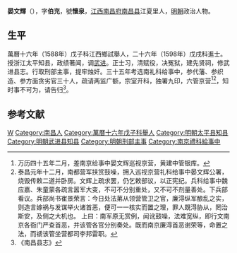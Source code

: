 '''晏文輝'''（{{bd|？||？|catIdx=}}），字'''伯充'''，號'''懷泉'''，[[江西|江西]][[南昌府|南昌府]][[南昌县|南昌县]]江夏里人，[[明朝|明朝]]政治人物。

== 生平 ==
萬曆十六年（1588年）戊子科江西鄉試舉人，二十六年（1598年）戊戌科進士。授浙江太平知县，政绩著闻，调[[武进|武进]]。正士习，清赋役，决冤狱，建先贤祠，修武进县志。行取刑部主事，提牢烛奸。三十五年考选南礼科给事中，参代藩、参织造、参方面贪劣官三十人，疏请两监广额，宗室开科，独署九印，六管京营<ref>万历四十五年二月，差南京给事中晏文辉巡视京营，黄建中管银库。</ref><ref>泰昌元年十二月，南都营军挟赏鼓噪，拥入巡视京营礼科给事中晏文辉公署，烧毁传敕二道并卧房。文辉上疏求罢，仍乞敕部议，以正宪纪。兵科给事中魏应嘉、朱童蒙各疏言嚣军大变，不可不分别重处，又不可不剂量善处。下兵部看议。兵部尚书崔景荣言：今日处法苐从领营管卫之官，廉淂纵军酿乱之实，则造言嫁祸与发谋举火诸首恶，便可一一核实而置之理，罪人既淂胁从，罔治斯安，及侧之大机也。 上曰：南军原无赏例，闻讹鼓噪，法难宽纵，即行文南京各衙门严查首恶，并该管各官分别奏处。既而南京廉淂首恶谢荣等，命置之法，而禠该管坐营都司李邦雷职。</ref>，知时事不可为，请告归<ref>《南昌县志》</ref>。

==参考文献==
{{reflist}}

{{萬曆二十六年戊戌科殿試金榜}}

{{Authority control}}

{{DEFAULTSORT:}}
[[Category:晏姓|W]]
[[Category:南昌人|Category:南昌人]]
[[Category:萬曆十六年戊子科舉人|Category:萬曆十六年戊子科舉人]]
[[Category:明朝太平县知县|Category:明朝太平县知县]]
[[Category:明朝武进县知县|Category:明朝武进县知县]]
[[Category:明朝刑部主事|Category:明朝刑部主事]]
[[Category:南京禮科給事中|Category:南京禮科給事中]]